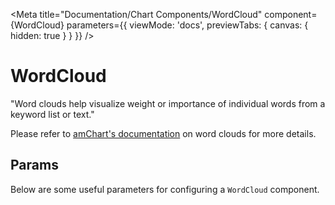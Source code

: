 
<Meta
  title="Documentation/Chart Components/WordCloud"
  component={WordCloud}
  parameters={{ viewMode: 'docs', previewTabs: { canvas: { hidden: true } } }}
/>

# WordCloud

"Word clouds help visualize weight or importance of individual words from a keyword list or text."

Please refer to [amChart's documentation](https://www.amcharts.com/docs/v4/chart-types/wordcloud/) on word clouds for more details.

## Params

Below are some useful parameters for configuring a `WordCloud` component.

<Props of={WordCloud} />
